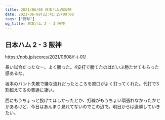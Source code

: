 ```yaml
---
title: 2021/06/08 日本ハムVS阪神
date: 2021-06-08T22:41:15+09:00
tags: ["野球"]
og_title: 日本ハム 2 - 3 阪神
---
```


## 日本ハム 2 - 3 阪神

https://npb.jp/scores/2021/0608/f-t-01/


長い試合だったなー。よく勝った。4安打で勝てたのはだいぶ勝たせてもらった感あるな。

坂本のバント失敗で嫌な流れだったところを原口がよく打ってくれた。代打で3割超えてるの普通に凄い。

西にもうちょっと投げてほしかったとか、打線がもうちょい頑張れなかったかとかあるけど、今日はあんまり見れてないのでこの辺で。明日からは連勝していきたい。